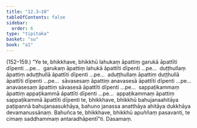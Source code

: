 ```yaml
---
title: "12.3–10"
tableOfContents: false
sidebar:
  order: 6
type: "tipitaka"
basket: "su"
book: "a1"
---
```



<DynamicBreadcrumb />

<Paragraph type="center" book="a1">
(152–159.)
</Paragraph>

<Paragraph number="254" book="a1">
“Ye te, bhikkhave, bhikkhū lahukaṃ āpattiṃ garukā āpattīti dīpenti …pe…  garukaṃ āpattiṃ lahukā āpattīti dīpenti …pe…  duṭṭhullaṃ āpattiṃ aduṭṭhullā āpattīti dīpenti …pe…  aduṭṭhullaṃ āpattiṃ duṭṭhullā āpattīti dīpenti …pe…  sāvasesaṃ āpattiṃ anavasesā āpattīti dīpenti …pe…  anavasesaṃ āpattiṃ sāvasesā āpattīti dīpenti …pe…  sappaṭikammaṃ āpattiṃ appaṭikammā āpattīti dīpenti …pe…  appaṭikammaṃ āpattiṃ sappaṭikammā āpattīti dīpenti te, bhikkhave, bhikkhū bahujanaahitāya paṭipannā bahujanaasukhāya, bahuno janassa anatthāya ahitāya dukkhāya devamanussānaṃ. Bahuñca te, bhikkhave, bhikkhū apuññaṃ pasavanti, te cimaṃ saddhammaṃ antaradhāpentī”ti.

</Paragraph>

<Paragraph number="255" type="center" book="a1">
Dasamaṃ.
</Paragraph>